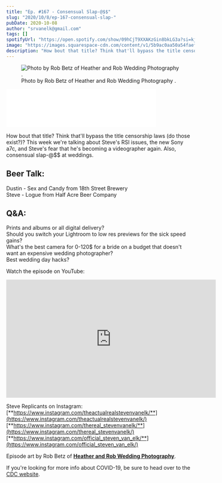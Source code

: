 ```yaml
---
title: "Ep. #167 - Consensual Slap-@$$"
slug: "2020/10/8/ep-167-consensual-slap-"
pubDate: 2020-10-08
author: "srvanelk@gmail.com"
tags: []
spotifyUrl: "https://open.spotify.com/show/09hCjT9XXAKzGin8bkLG3a?si=kjRZvQ1JTb6Ov3HVzSSlWA"
image: "https://images.squarespace-cdn.com/content/v1/5b9ac0aa50a54faef024c950/1602181532477-LLDTVD8D8Y3GM8F1K6R1/Rob+Betz+-+1.jpg?format=original"
description: "How bout that title? Think that'll bypass the title censorship laws (do those exist?)? This week we're talking about Steve's RSI issues, the new Sony a7c, and Steve's fear that he's becoming a videographer again. Also, consensual slap-@$$ at weddings."
---
```


<figure>
  <img src="https://images.squarespace-cdn.com/content/v1/5b9ac0aa50a54faef024c950/1602181532477-LLDTVD8D8Y3GM8F1K6R1/Rob+Betz+-+1.jpg?format=original" alt=" Photo by Rob Betz of   Heather and Rob Wedding Photography  . " />
  <figcaption>Photo by Rob Betz of   Heather and Rob Wedding Photography  .</figcaption>
</figure>
<iframe class="embedly-embed" src="//cdn.embedly.com/widgets/media.html?src=https%3A%2F%2Fanchor.fm%2Fweddingphotohangover%2Fembed%2Fepisodes%2FEp--167---Consensual-Slap--ekpi0m&display_name=Anchor+FM+Inc.&url=https%3A%2F%2Fanchor.fm%2Fweddingphotohangover%2Fepisodes%2FEp--167---Consensual-Slap--ekpi0m&image=https%3A%2F%2Fd3t3ozftmdmh3i.cloudfront.net%2Fproduction%2Fpodcast_uploaded_episode400%2F805714%2F805714-1602181413198-265a468790771.jpg&key=61d05c9d54e8455ea7a9677c366be814&type=text%2Fhtml&schema=anchor&wmode=opaque" width="400" height="102" scrolling="no" title="Anchor FM Inc. embed" frameborder="0" allow="autoplay; fullscreen" allowfullscreen="true"></iframe>

How bout that title? Think that'll bypass the title censorship laws (do those exist?)? This week we're talking about Steve's RSI issues, the new Sony a7c, and Steve's fear that he's becoming a videographer again. Also, consensual slap-@$$ at weddings.

## Beer Talk:  
Dustin - Sex and Candy from 18th Street Brewery  
Steve - Logue from Half Acre Beer Company

## Q&A:  
Prints and albums or all digital delivery?  
Should you switch your Lightroom to low res previews for the sick speed gains?  
What's the best camera for 0-120$ for a bride on a budget that doesn't want an expensive wedding photographer?  
Best wedding day hacks?

Watch the episode on YouTube:

<iframe width="560" height="315" src="https://www.youtube.com/embed/7-4SESp5uAo" frameborder="0" allow="autoplay; encrypted-media" allowfullscreen></iframe>

Steve Replicants on Instagram:  
[**https://www.instagram.com/theactualrealstevenvanelk/**](https://www.instagram.com/theactualrealstevenvanelk/)  
[**https://www.instagram.com/thereal_stevenvanelk/**](https://www.instagram.com/thereal_stevenvanelk/)  
[**https://www.instagram.com/official_steven_van_elk/**](https://www.instagram.com/official_steven_van_elk/)

Episode art by Rob Betz of [**Heather and Rob Wedding Photography**](http://www.cleanslate.media/Weddings/).

If you're looking for more info about COVID-19, be sure to head over to the [CDC website](https://www.cdc.gov/coronavirus/2019-ncov/index.html).

